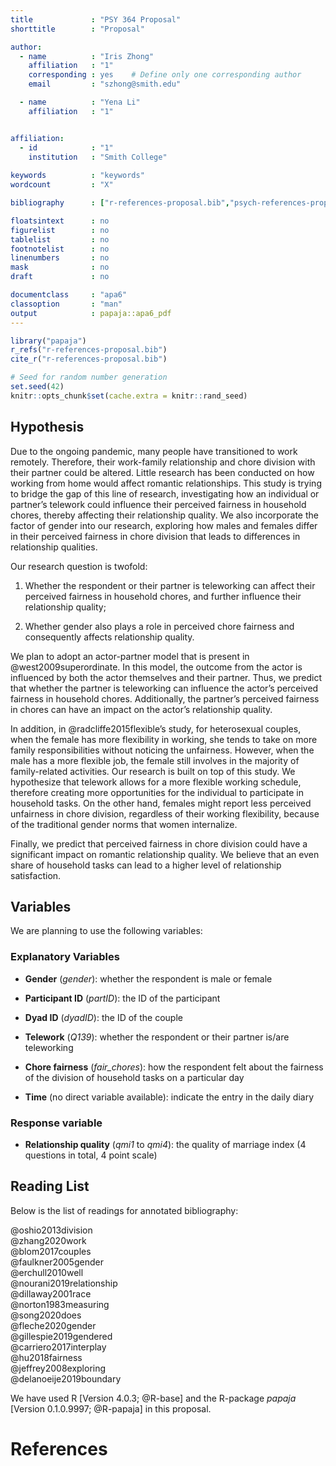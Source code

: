 ```yaml
---
title             : "PSY 364 Proposal"
shorttitle        : "Proposal"

author: 
  - name          : "Iris Zhong"
    affiliation   : "1"
    corresponding : yes    # Define only one corresponding author
    email         : "szhong@smith.edu"

  - name          : "Yena Li"
    affiliation   : "1"


affiliation:
  - id            : "1"
    institution   : "Smith College"
  
keywords          : "keywords"
wordcount         : "X"

bibliography      : ["r-references-proposal.bib","psych-references-proposal.bib"]

floatsintext      : no
figurelist        : no
tablelist         : no
footnotelist      : no
linenumbers       : no
mask              : no
draft             : no

documentclass     : "apa6"
classoption       : "man"
output            : papaja::apa6_pdf
---
```


```r
library("papaja")
r_refs("r-references-proposal.bib")
cite_r("r-references-proposal.bib")
```

```r
# Seed for random number generation
set.seed(42)
knitr::opts_chunk$set(cache.extra = knitr::rand_seed)
```

## Hypothesis

Due to the ongoing pandemic, many people have transitioned to work remotely. Therefore, their work-family relationship and chore division with their partner could be altered. Little research has been conducted on how working from home would affect romantic relationships. This study is trying to bridge the gap of this line of research, investigating how an individual or partner’s telework could influence their perceived fairness in household chores, thereby affecting their relationship quality. We also incorporate the factor of gender into our research, exploring how males and females differ in their perceived fairness in chore division that leads to differences in relationship qualities.

Our research question is twofold:

1. Whether the respondent or their partner is teleworking can affect their perceived fairness in household chores, and further influence their relationship quality;

2. Whether gender also plays a role in perceived chore fairness and consequently affects relationship quality.


We plan to adopt an actor-partner model that is present in @west2009superordinate. In this model, the outcome from the actor is influenced by both the actor themselves and their partner. Thus, we predict that whether the partner is teleworking can influence the actor’s perceived fairness in household chores. Additionally, the partner’s perceived fairness in chores can have an impact on the actor’s relationship quality.

In addition, in @radcliffe2015flexible’s study, for heterosexual couples, when the female has more flexibility in working, she tends to take on more family responsibilities without noticing the unfairness. However, when the male has a more flexible job, the female still involves in the majority of family-related activities. Our research is built on top of this study. We hypothesize that telework allows for a more flexible working schedule, therefore creating more opportunities for the individual to participate in household tasks. On the other hand, females might report less perceived unfairness in chore division, regardless of their working flexibility, because of the traditional gender norms that women internalize. 

Finally, we predict that perceived fairness in chore division could have a significant impact on romantic relationship quality. We believe that an even share of household tasks can lead to a higher level of relationship satisfaction. 

## Variables

We are planning to use the following variables:

### Explanatory Variables


- **Gender** (*gender*): whether the respondent is male or female

- **Participant ID** (*partID*): the ID of the participant

- **Dyad ID** (*dyadID*): the ID of the couple

- **Telework** (*Q139*): whether the respondent or their partner is/are teleworking

- **Chore fairness** (*fair_chores*): how the respondent felt about the fairness of the division of household tasks on a particular day

- **Time** (no direct variable available): indicate the entry in the daily diary

### Response variable

- **Relationship quality** (*qmi1* to *qmi4*): the quality of marriage index (4 questions in total, 4 point scale)



## Reading List

Below is the list of readings for annotated bibliography:

@oshio2013division \
@zhang2020work \
@blom2017couples \
@faulkner2005gender \
@erchull2010well \
@nourani2019relationship \
@dillaway2001race \
@norton1983measuring\
@song2020does\
@fleche2020gender\
@gillespie2019gendered\
@carriero2017interplay\
@hu2018fairness\
@jeffrey2008exploring\
@delanoeije2019boundary

We have used R [Version 4.0.3; @R-base] and the R-package *papaja* [Version 0.1.0.9997; @R-papaja] in this proposal.


\newpage

# References

\begingroup
\setlength{\parindent}{-0.5in}
\setlength{\leftskip}{0.5in}

<div id="refs" custom-style="Bibliography"></div>
\endgroup
